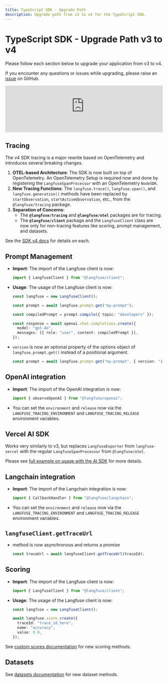 ```yaml
---
title: TypeScript SDK - Upgrade Path
description: Upgrade path from v3 to v4 for the TypeScript SDK.
---
```


# TypeScript SDK - Upgrade Path v3 to v4

Please follow each section below to upgrade your application from v3 to v4.

If you encounter any questions or issues while upgrading, please raise an [issue](/issues) on GitHub.

<iframe
  width="100%"
  src="https://www.youtube-nocookie.com/embed/BjEXs13KyV4?si=AR7e4r3vIlD2ydiO"
  title="TypeScript SDK v4 (GA)"
  frameBorder="0"
  allow="accelerometer; autoplay; clipboard-write; encrypted-media; gyroscope; picture-in-picture"
  className="aspect-video rounded border mt-6"
  allowFullScreen
></iframe>

## Tracing

The v4 SDK tracing is a major rewrite based on OpenTelemetry and introduces several breaking changes.

1.  **OTEL-based Architecture**: The SDK is now built on top of OpenTelemetry. An OpenTelemetry Setup is required now and done by registering the `LangfuseSpanProcessor` with an OpenTelemetry `NodeSDK`.
2.  **New Tracing Functions**: The `langfuse.trace()`, `langfuse.span()`, and `langfuse.generation()` methods have been replaced by `startObservation`, `startActiveObservation`, etc., from the `@langfuse/tracing` package.
3.  **Separation of Concerns**:
    - The **`@langfuse/tracing`** and **`@langfuse/otel`** packages are for tracing.
    - The **`@langfuse/client`** package and the `LangfuseClient` class are now only for non-tracing features like scoring, prompt management, and datasets.

See the [SDK v4 docs](/docs/observability/sdk/typescript/overview) for details on each.

## Prompt Management

- **Import**: The import of the Langfuse client is now:

  ```typescript
  import { LangfuseClient } from "@langfuse/client";
  ```

- **Usage**: The usage of the Langfuse client is now:

  ```typescript
  const langfuse = new LangfuseClient();

  const prompt = await langfuse.prompt.get("my-prompt");

  const compiledPrompt = prompt.compile({ topic: "developers" });

  const response = await openai.chat.completions.create({
    model: "gpt-4o",
    messages: [{ role: "user", content: compiledPrompt }],
  });
  ```

- `version` is now an optional property of the options object of `langfuse.prompt.get()` instead of a positional argument.

  ```typescript
  const prompt = await langfuse.prompt.get("my-prompt", { version: "1.0" });
  ```

## OpenAI integration

- **Import**: The import of the OpenAI integration is now:

  ```typescript
  import { observeOpenAI } from "@langfuse/openai";
  ```

- You can set the `environment` and `release` now via the `LANGFUSE_TRACING_ENVIRONMENT` and `LANGFUSE_TRACING_RELEASE` environment variables.

## Vercel AI SDK

Works very similarly to v3, but replaces `LangfuseExporter` from `langfuse-vercel` with the regular `LangfuseSpanProcessor` from `@langfuse/otel`.

Please see [full example on usage with the AI SDK](/docs/observability/sdk/typescript/instrumentation#vercel-ai-sdk) for more details.

## Langchain integration

- **Import**: The import of the Langchain integration is now:

  ```typescript
  import { CallbackHandler } from "@langfuse/langchain";
  ```

- You can set the `environment` and `release` now via the `LANGFUSE_TRACING_ENVIRONMENT` and `LANGFUSE_TRACING_RELEASE` environment variables.

## `langfuseClient.getTraceUrl`

- method is now asynchronous and returns a promise

  ```typescript
  const traceUrl = await langfuseClient.getTraceUrl(traceId);
  ```

## Scoring

- **Import**: The import of the Langfuse client is now:

  ```typescript
  import { LangfuseClient } from "@langfuse/client";
  ```

- **Usage**: The usage of the Langfuse client is now:

  ```typescript
  const langfuse = new LangfuseClient();

  await langfuse.score.create({
    traceId: "trace_id_here",
    name: "accuracy",
    value: 0.9,
  });
  ```

See [custom scores documentation](/docs/evaluation/evaluation-methods/custom-scores) for new scoring methods.

## Datasets

See [datasets documentation](/docs/evaluation/dataset-runs/remote-run#setup--run-via-sdk) for new dataset methods.

